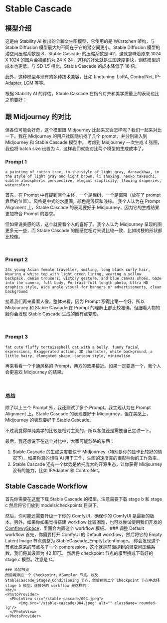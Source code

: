 
# Stable Cascade

## 模型介绍

这是由 Stability AI 推出的全新文生图模型，它使用的是 Würstchen 架构，与 Stable Diffusion 模型最大的不同在于它的潜空间更小。Stable Diffusion 模型的潜空间压缩系数是 8，Stable Cascade 的压缩系数是 42，这就意味着原来 1024 X 1024 的图片会被编码为 24 X 24，这样的好处就是生图速度更快，训练模型的成本也更低。与 SD 1.5 相比，Stable Cascade 的成本降低了 16 倍。

此外，这种模型与现有的多种技术兼容，比如 finetuning, LoRA, ControlNet, IP-Adapter, LCM 等等。

根据 Stability AI 的评估，Stable Cascade 在指令对齐和美学质量上的表现也比之前要好：
<br/>
<PhotoProvider>
  <PhotoView src="/stable-cascade/005.png">
      <img src="/stable-cascade/005.png" alt="" className='rounded-lg'/>
  </PhotoView>
</PhotoProvider>

## 跟 Midjourney 的对比

但各位可能会好奇，这个模型跟 Midjourney 比起来又会怎样呢？我们一起来对比一下。我在 Midjourney 的用户社区随机找了几个 prompt，并分别输入到 Midjourney 和 Stable Cascade 模型中。
考虑到 Midjourney 一次生成 4 张图，我也将 batch size 设置为 4，这样我们就能对比两个模型的生成成本了。

### Prompt 1

```text filename="prompt" copy
a painting of cotton tree, in the style of light gray, dansaekhwa, in the style of light gray and light brown, li shuxing, naoko takeuchi, subtle atmospheric perspective, elegant simplicity, flowing draperies, watercolors
```
首先，在 Prompt 中有提到两个主体，一个是棉树，一个是窗帘（放在了 prompt 靠后的位置）。风格是中式的水墨画，颜色是浅灰和浅棕。
我个人认为在 Prompt Alignment 上，Stable Cascade 的表现要好于 Midjourney，因为它的生成结果更加符合 Prompt 的要求。

但如果说美感的话，这个就要看个人的喜好了。我个人认为 Midjourney 呈现的图更多元一些，而 Stable Cascade 的图感觉相对来说比较一致，比如树枝的形状都比较像。

<br/>
<PhotoProvider>
  <PhotoView src="/stable-cascade/001.png">
      <img src="/stable-cascade/001.png" alt="" className='rounded-lg'/>
  </PhotoView>
</PhotoProvider>

### Prompt 2

```text filename="prompt" copy
24s young Asian female traveller, smiling, long black curly hair, Wearing a white top with light green lining, wearing a yellow backpack, denim trousers, victory gesture, and blue canvas shoes, Gaze into the camera, full body, Portrait full length photo, Ultra HD graphics style, Wide angle visual for banners or advertisements, clean background
```

接着我们再来看看人像，整体来看，因为 Prompt 写得比第一个好，所以 Midjounrey 和 Stable Cascade 在 Prompt 的理解上都比较准确，但细看人物的脸你会发现 Stable Cascade 生成的脸有点变形。

<br/>
<PhotoProvider>
  <PhotoView src="/stable-cascade/002.png">
      <img src="/stable-cascade/002.png" alt="" className='rounded-lg'/>
  </PhotoView>
</PhotoProvider>

### Prompt 3

```text filename="prompt" copy
fat cute fluffy tortoiseshell cat with a belly, funny facial expressions, Exaggerated action, 3D character, white background, a little hairy, elongated shape, cartoon style, minimalism
```

再来看看一个卡通风格的 Prompt，两方的效果接近。如果一定要选一个，我个人会更喜欢 Midjourney 的结果。

<br/>
<PhotoProvider>
  <PhotoView src="/stable-cascade/003.png">
      <img src="/stable-cascade/003.png" alt="" className='rounded-lg'/>
  </PhotoView>
</PhotoProvider>

### 总结

除了以上三个 Prompt 外，我还测试了多个 Prompt。我主观认为在 Prompt Alignment 上，Stable Cascade 的表现要好于 Midjourney，但在美感上，Midjourney 的表现要好于 Stable Cascade。

不过我觉得单纯美学的比较是相对主观的，所以各位还是需要自己尝试一下。

最后，我还想说下在这个对比中，大家可能忽略的东西：

1. Stable Cascade 的生成速度要快于 Midjourney（特别是你的显卡比较好的情况下）。如果你真的想将 AI 用于工作，生图的速度真的很影响你的工作效率。
2. Stable Cascade 还有一个优势是依托庞大的开源生态，让你获得 Midjourney 没有的能力，比如 IPAdapter 和 ControlNet。

## Stable Cascade Workflow

首先你需要在[这里](https://huggingface.co/stabilityai/stable-cascade/tree/main/comfyui_checkpoints)下载
Stable Cascade 的模型。注意需要下载 stage b 和 stage c 然后将它们放到 models/checkpoints 目录下。

然后，你可能还需要升级一下你的 ComfyUI，确保你的 ComfyUI 是最新的版本。另外，如果你如果觉得搭建 workflow 比较困难，也可以尝试使用我们开发的 [ComflowySpace](../space)，里面会内置这个 workflow 模板。
  <Steps>
    ### 调整 Default workflow
    首先，你需要打开 ComfyUI 的 Default workflow，然后将它的 Empty Latent Image 节点调整为 StableCascade_EmptyLatentImage。
    你会发现这个节点比原来的节点多了一个 compression，这个就是前面提到的潜空间压缩系数，我们将其设置为 42 即可。
    然后将 checkpoint 节点的模型换成下载好的 stage c 模型。注意是 C。
    
    ### 添加节点
    然后再添加一个 Checkpoint、KSampler 节点，以及 StableCascade_StageB_Conditioning 节点，然后在第二个 Checkpoint 节点中选择 stage b 模型。连接好的 workflow 是这样的：
    <br/>
    <PhotoProvider>
      <PhotoView src="/stable-cascade/004.jpeg">
          <img src="/stable-cascade/004.jpeg" alt="" className='rounded-lg'/>
      </PhotoView>
    </PhotoProvider>
  </Steps>

<Subscribe />

